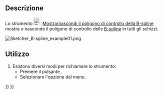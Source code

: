 <languages/>

{{Docnav/it
|[[Sketcher_BSplineDegree/it|Mostra/nascondi il grado della B-spline]]
|[[Sketcher_BSplineComb/it|Mostra/nascondi la traccia di curvatura per la B-spline]]
|[[Sketcher_Workbench/it|Sketcher]]
|IconL=Sketcher_BSplineDegree.svg
|IconR=Sketcher_BSplineComb.svg
|IconC=Workbench_Sketcher.svg
}}

<div class="mw-translate-fuzzy">
{{GuiCommand/it
|Name=Sketcher BSplinePolygon
|Name/it=Poligono di controllo della B-spline
|Workbenches=[[Sketcher Workbench/it|Sketcher]]
|MenuLocation=Sketch → Sketcher B-spline tools → Mostra/Nascondi il poligono di controllo della B-spline
|Version=0.17
SeeAlso=[[Sketcher CompCreateBSpline/it|Crea B-spline]]
}}
</div>

<span id="Description"></span>
==Descrizione==

Lo strumento [[Image:Sketcher_BSplinePolygon.svg|24px]] [[Sketcher_BSplinePolygon/it|Mostra/nascondi il poligono di controllo della B-spline]] mostra o nasconde il poligono di controllo delle [[B-Splines/it|B-spline]] in tutti gli schizzi.

[[File:Sketcher B-spline example01.png]]
{{Caption|Il poligono di controllo (linee rette verdi) collega i punti di controllo (contrassegnati con cerchi di peso giallo scuro).}}

<span id="Usage"></span>
==Utilizzo==

# Esistono diversi modi per richiamare lo strumento:
#* Premere il pulsante {{Button|[[Image:Sketcher_BSplinePolygon.svg|16px]] [[Sketcher_BSplinePolygon/it|Mostra/nascondi il poligono di controllo delle B-spline]]}}.
#* Selezionare l'opzione {{MenuCommand|Schizzo → Visualizzazione dello schizzo → Mostra/nascondi il layer dati della B-spline → [[Image:Sketcher_BSplinePolygon.svg|16px]] Mostra/nascondi il poligono di controllo della B-spline}} dal menu.


{{Docnav/it
|[[Sketcher_BSplineDegree/it|Mostra/nascondi il grado della B-spline]]
|[[Sketcher_BSplineComb/it|Mostra/nascondi la traccia di curvatura per la B-spline]]
|[[Sketcher_Workbench/it|Sketcher]]
|IconL=Sketcher_BSplineDegree.svg
|IconR=Sketcher_BSplineComb.svg
|IconC=Workbench_Sketcher.svg
}}

{{Sketcher_Tools_navi{{#translation:}}}}
{{Userdocnavi{{#translation:}}}}